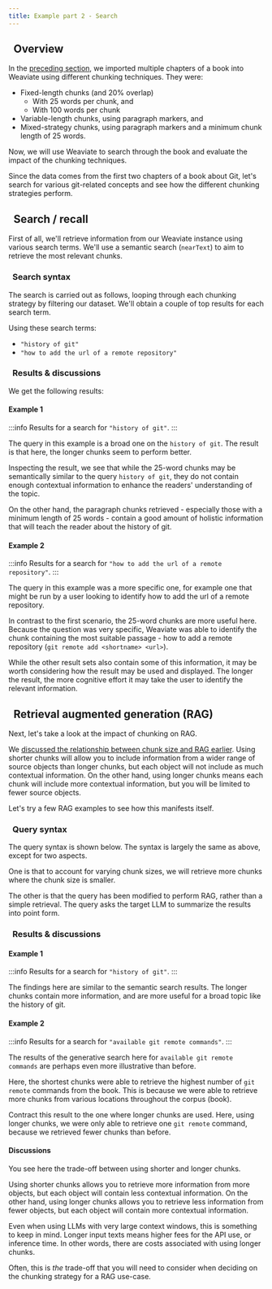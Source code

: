 ```yaml
---
title: Example part 2 - Search
---
```



<!-- import imageUrl from '../../tmp_images/academy_placeholder.jpg';

<img src={imageUrl} alt="Image alt" width="75%"/> -->


<PreviewUnit />

## <i class="fa-solid fa-square-chevron-right"></i>&nbsp;&nbsp;Overview

In the [preceding section](./30_example_chunking.mdx), we imported multiple chapters of a book into Weaviate using different chunking techniques. They were:

- Fixed-length chunks (and 20% overlap)
    - With 25 words per chunk, and
    - With 100 words per chunk
- Variable-length chunks, using paragraph markers, and
- Mixed-strategy chunks, using paragraph markers and a minimum chunk length of 25 words.

Now, we will use Weaviate to search through the book and evaluate the impact of the chunking techniques.

Since the data comes from the first two chapters of a book about Git, let's search for various git-related concepts and see how the different chunking strategies perform.


## <i class="fa-solid fa-square-chevron-right"></i>&nbsp;&nbsp;Search / recall

First of all, we'll retrieve information from our Weaviate instance using various search terms. We'll use a semantic search (`nearText`) to aim to retrieve the most relevant chunks.

### <i class="fa-solid fa-code"></i>&nbsp;&nbsp;Search syntax

The search is carried out as follows, looping through each chunking strategy by filtering our dataset. We'll obtain a couple of top results for each search term.

<Tabs groupId="languages">
<TabItem value="py" label="Python">
<FilteredTextBlock
  text={CodePracticalExample}
  startMarker="# START vector_search"
  endMarker="# END vector_search"
  language="py"
/>
</TabItem>
</Tabs>

Using these search terms:
- `"history of git"`
- `"how to add the url of a remote repository"`

### <i class="fa-solid fa-chalkboard"></i>&nbsp;&nbsp;Results & discussions

We get the following results:

#### Example 1

:::info Results for a search for `"history of git"`.
:::

<Tabs groupId="chunking">
<TabItem value="fixed_size_25" label="25 word chunks">
<FilteredTextBlock
  text={CodePracticalExample}
  startMarker="# START fixed_size_25 vector_search_history"
  endMarker="# END fixed_size_25 vector_search_history"
  language="text"
/>
</TabItem>
<TabItem value="fixed_size_100" label="100 word chunks">
<FilteredTextBlock
  text={CodePracticalExample}
  startMarker="# START fixed_size_100 vector_search_history"
  endMarker="# END fixed_size_100 vector_search_history"
  language="text"
/>
</TabItem>
<TabItem value="para_chunks" label="Paragraph chunks">
<FilteredTextBlock
  text={CodePracticalExample}
  startMarker="# START para_chunks vector_search_history"
  endMarker="# END para_chunks vector_search_history"
  language="text"
/>
</TabItem>
<TabItem value="para_chunks_min_25" label="Paragraph chunks with minimum length">
<FilteredTextBlock
  text={CodePracticalExample}
  startMarker="# START para_chunks_min_25 vector_search_history"
  endMarker="# END para_chunks_min_25 vector_search_history"
  language="text"
/>
</TabItem>
</Tabs>

The query in this example is a broad one on the `history of git`. The result is that here, the longer chunks seem to perform better.

Inspecting the result, we see that while the 25-word chunks may be semantically similar to the query `history of git`, they do not contain enough contextual information to enhance the readers' understanding of the topic.

On the other hand, the paragraph chunks retrieved - especially those with a minimum length of 25 words - contain a good amount of holistic information that will teach the reader about the history of git.

#### Example 2

:::info Results for a search for `"how to add the url of a remote repository"`.
:::

<Tabs groupId="chunking">
<TabItem value="fixed_size_25" label="25 word chunks">
<FilteredTextBlock
  text={CodePracticalExample}
  startMarker="# START fixed_size_25 vector_search_remote_repo"
  endMarker="# END fixed_size_25 vector_search_remote_repo"
  language="text"
/>
</TabItem>
<TabItem value="fixed_size_100" label="100 word chunks">
<FilteredTextBlock
  text={CodePracticalExample}
  startMarker="# START fixed_size_100 vector_search_remote_repo"
  endMarker="# END fixed_size_100 vector_search_remote_repo"
  language="text"
/>
</TabItem>
<TabItem value="para_chunks" label="Paragraph chunks">
<FilteredTextBlock
  text={CodePracticalExample}
  startMarker="# START para_chunks vector_search_remote_repo"
  endMarker="# END para_chunks vector_search_remote_repo"
  language="text"
/>
</TabItem>
<TabItem value="para_chunks_min_25" label="Paragraph chunks with minimum length">
<FilteredTextBlock
  text={CodePracticalExample}
  startMarker="# START para_chunks_min_25 vector_search_remote_repo"
  endMarker="# END para_chunks_min_25 vector_search_remote_repo"
  language="text"
/>
</TabItem>
</Tabs>

The query in this example was a more specific one, for example one that might be run by a user looking to identify how to add the url of a remote repository.

In contrast to the first scenario, the 25-word chunks are more useful here. Because the question was very specific, Weaviate was able to identify the chunk containing the most suitable passage - how to add a remote repository (`git remote add <shortname> <url>`).

While the other result sets also contain some of this information, it may be worth considering how the result may be used and displayed. The longer the result, the more cognitive effort it may take the user to identify the relevant information.


## <i class="fa-solid fa-square-chevron-right"></i>&nbsp;&nbsp;Retrieval augmented generation (RAG)

Next, let's take a look at the impact of chunking on RAG.

We [discussed the relationship between chunk size and RAG earlier](./10_introduction.mdx#for-optimal-retrieval-augmented-generation-rag). Using shorter chunks will allow you to include information from a wider range of source objects than longer chunks, but each object will not include as much contextual information. On the other hand, using longer chunks means each chunk will include more contextual information, but you will be limited to fewer source objects.

Let's try a few RAG examples to see how this manifests itself.

### <i class="fa-solid fa-code"></i>&nbsp;&nbsp;Query syntax

The query syntax is shown below. The syntax is largely the same as above, except for two aspects.

One is that to account for varying chunk sizes, we will retrieve more chunks where the chunk size is smaller.

The other is that the query has been modified to perform RAG, rather than a simple retrieval. The query asks the target LLM to summarize the results into point form.

<Tabs groupId="languages">
<TabItem value="py" label="Python">
<FilteredTextBlock
  text={CodePracticalExample}
  startMarker="# START generative_search"
  endMarker="# END generative_search"
  language="py"
/>
</TabItem>
</Tabs>

### <i class="fa-solid fa-chalkboard"></i>&nbsp;&nbsp;Results & discussions

#### Example 1

:::info Results for a search for `"history of git"`.
:::

<Tabs groupId="chunking">
<TabItem value="fixed_size_25" label="25 word chunks">
<FilteredTextBlock
  text={CodePracticalExample}
  startMarker="# START fixed_size_25 generative_search_git_history"
  endMarker="# END fixed_size_25 generative_search_git_history"
  language="text"
/>
</TabItem>
<TabItem value="fixed_size_100" label="100 word chunks">
<FilteredTextBlock
  text={CodePracticalExample}
  startMarker="# START fixed_size_100 generative_search_git_history"
  endMarker="# END fixed_size_100 generative_search_git_history"
  language="text"
/>
</TabItem>
<TabItem value="para_chunks" label="Paragraph chunks">
<FilteredTextBlock
  text={CodePracticalExample}
  startMarker="# START para_chunks generative_search_git_history"
  endMarker="# END para_chunks generative_search_git_history"
  language="text"
/>
</TabItem>
<TabItem value="para_chunks_min_25" label="Paragraph chunks with minimum length">
<FilteredTextBlock
  text={CodePracticalExample}
  startMarker="# START para_chunks_min_25 generative_search_git_history"
  endMarker="# END para_chunks_min_25 generative_search_git_history"
  language="text"
/>
</TabItem>
</Tabs>

The findings here are similar to the semantic search results. The longer chunks contain more information, and are more useful for a broad topic like the history of git.

#### Example 2

:::info Results for a search for `"available git remote commands"`.
:::

<Tabs groupId="chunking">
<TabItem value="fixed_size_25" label="25 word chunks">
<FilteredTextBlock
  text={CodePracticalExample}
  startMarker="# START fixed_size_25 generative_search_git_remote"
  endMarker="# END fixed_size_25 generative_search_git_remote"
  language="text"
/>
</TabItem>
<TabItem value="fixed_size_100" label="100 word chunks">
<FilteredTextBlock
  text={CodePracticalExample}
  startMarker="# START fixed_size_100 generative_search_git_remote"
  endMarker="# END fixed_size_100 generative_search_git_remote"
  language="text"
/>
</TabItem>
<TabItem value="para_chunks" label="Paragraph chunks">
<FilteredTextBlock
  text={CodePracticalExample}
  startMarker="# START para_chunks generative_search_git_remote"
  endMarker="# END para_chunks generative_search_git_remote"
  language="text"
/>
</TabItem>
<TabItem value="para_chunks_min_25" label="Paragraph chunks with minimum length">
<FilteredTextBlock
  text={CodePracticalExample}
  startMarker="# START para_chunks_min_25 generative_search_git_remote"
  endMarker="# END para_chunks_min_25 generative_search_git_remote"
  language="text"
/>
</TabItem>
</Tabs>

The results of the generative search here for `available git remote commands` are perhaps even more illustrative than before.

Here, the shortest chunks were able to retrieve the highest number of `git remote` commands from the book. This is because we were able to retrieve more chunks from various locations throughout the corpus (book).

Contract this result to the one where longer chunks are used. Here, using longer chunks, we were only able to retrieve one `git remote` command, because we retrieved fewer chunks than before.

#### Discussions

You see here the trade-off between using shorter and longer chunks.

Using shorter chunks allows you to retrieve more information from more objects, but each object will contain less contextual information. On the other hand, using longer chunks allows you to retrieve less information from fewer objects, but each object will contain more contextual information.

Even when using LLMs with very large context windows, this is something to keep in mind. Longer input texts means higher fees for the API use, or inference time. In other words, there are costs associated with using longer chunks.

Often, this is *the* trade-off that you will need to consider when deciding on the chunking strategy for a RAG use-case.

<!-- ## <i class="fa-solid fa-square-chevron-right"></i>&nbsp;&nbsp;Review

<Quiz questions={varName} />

Any quiz questions

### <i class="fa-solid fa-pen-to-square"></i>&nbsp;&nbsp;Review exercise

:::note <i class="fa-solid fa-square-terminal"></i> Exercise
Try out ...
:::

### <i class="fa-solid fa-lightbulb-on"></i>&nbsp;&nbsp;Key takeaways

:::info
Add summary
::: -->


<GiscusDocComment />

<!-- import Quiz from '/src/components/Academy/quiz.js'
const varName = [{
  questionText: 'questionText',
  answerOptions: [
    {
      answerText: 'answerOne',
      isCorrect: false,
      feedback: 'feedbackOne',
    },
    {
      answerText: 'answerTwo',
      isCorrect: false,
      feedback: 'feedbackTwo',
    },
    {
      answerText: 'answerThree',
      isCorrect: false,
      feedback: 'feedbackThree',
    },
  ]
}]; -->